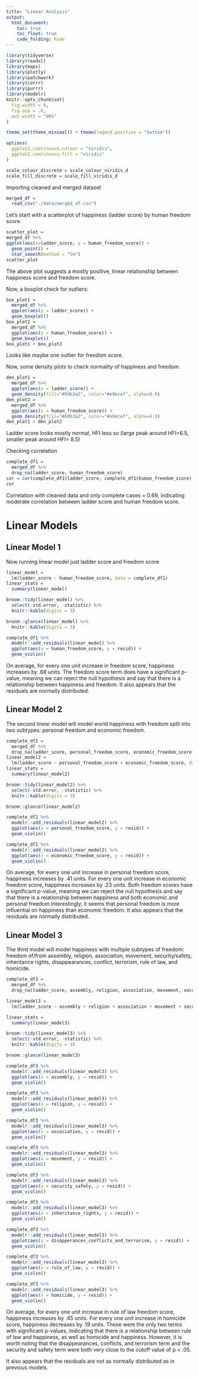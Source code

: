 ```yaml
---
title: "Linear Analysis"
output:
  html_document:
    toc: true
    toc_float: true
    code_folding: hide
---
```


```r
library(tidyverse)
library(readxl)
library(maps)
library(plotly)
library(patchwork)
library(corrr)
library(purrr)
library(modelr)
knitr::opts_chunk$set(
  fig.width = 6,
  fig.asp = .6,
  out.width = "90%"
)

theme_set(theme_minimal() + theme(legend.position = "bottom"))

options(
  ggplot2.continuous.colour = "viridis",
  ggplot2.continuous.fill = "viridis"
)

scale_colour_discrete = scale_colour_viridis_d
scale_fill_discrete = scale_fill_viridis_d
```

Importing cleaned and merged dataset

```r
merged_df =
  read_csv("./data/merged_df.csv")
```

Let's start with a scatterplot of happiness (ladder score) by human freedom score.
```r
scatter_plot = 
merged_df %>% 
ggplot(aes(x=ladder_score, y = human_freedom_score)) +
  geom_point() +
  stat_smooth(method = "lm")
scatter_plot
```

The above plot suggests a mostly positive, linear relationship between happiness score and freedom score.

Now, a boxplot check for outliers:
```r
box_plot1 =
  merged_df %>% 
  ggplot(aes(y = ladder_score)) +
  geom_boxplot()
box_plot2 =
  merged_df %>% 
  ggplot(aes(y = human_freedom_score)) +
  geom_boxplot()
box_plot1 + box_plot2
```

Looks like maybe one outlier for freedom score.

Now, some density plots to check normality of happiness and freedom.
```r
den_plot1 =
  merged_df %>% 
  ggplot(aes(x = ladder_score)) +
  geom_density(fill="#69b3a2", color="#e9ecef", alpha=0.8)
den_plot2 =
  merged_df %>% 
  ggplot(aes(x = human_freedom_score)) +
  geom_density(fill="#69b3a2", color="#e9ecef", alpha=0.8)
den_plot1 + den_plot2
```
Ladder score looks mostly normal, HFI less so (large peak around HFI=6.5, smaller peak around HFI= 8.5)

Checking correlation
```r
complete_df1 = 
  merged_df %>% 
  drop_na(ladder_score, human_freedom_score) 
cor = cor(complete_df1$ladder_score, complete_df1$human_freedom_score)
cor
```

Correlation with cleaned data and only complete cases = 0.69, indicating moderate correlation between ladder score and human freedom score.


# Linear Models
## Linear Model 1
Now running linear model just ladder score and freedom score
```r
linear_model = 
  lm(ladder_score ~ human_freedom_score, data = complete_df1)
linear_stats = 
  summary(linear_model)

broom::tidy(linear_model) %>% 
  select(-std.error, -statistic) %>% 
  knitr::kable(digits = 3)

broom::glance(linear_model) %>% 
  knitr::kable(digits = 3)

complete_df1 %>% 
  modelr::add_residuals(linear_model) %>% 
  ggplot(aes(x = human_freedom_score, y = resid)) + 
  geom_violin()
```

On average, for every one unit increase in freedom score, happiness increases by .68 units.
The freedom score term does have a significant p-value, meaning we can reject the null hypothesis and say that there is a relationship between happiness and freedom.
It also appears that the residuals are normally distributed.

## Linear Model 2
The second linear model will model world happiness with freedom split into two subtypes: personal freedom and economic freedom.

```r
complete_df2 = 
  merged_df %>% 
  drop_na(ladder_score, personal_freedom_score, economic_freedom_score)
linear_model2 = 
  lm(ladder_score ~ personal_freedom_score + economic_freedom_score, data = complete_df2)
linear_stats = 
  summary(linear_model2)

broom::tidy(linear_model2) %>% 
  select(-std.error, -statistic) %>% 
  knitr::kable(digits = 3)

broom::glance(linear_model2)

complete_df2 %>% 
  modelr::add_residuals(linear_model2) %>% 
  ggplot(aes(x = personal_freedom_score, y = resid)) + 
  geom_violin()

complete_df2 %>% 
  modelr::add_residuals(linear_model2) %>% 
  ggplot(aes(x = economic_freedom_score, y = resid)) + 
  geom_violin()
```

On average, for every one unit increase in personal freedom score, happiness increases by .41 units. For every one unit increase in economic freedom score, happiness increases by .23 units.
Both freedom scores have a significant p-value, meaning we can reject the null hypothesis and say that there is a relationship between happiness and both economic and personal freedom.Interestingly, it seems that personal freedom is more influential on happiness than economic freedom.
It also appears that the residuals are normally distributed.

## Linear Model 3
The third model will model  happiness with multiple subtypes of freedom: freedom of/from assembly, religion, association, movement, security/safety, inheritance rights, disappearances, conflict, terrorism, rule of law, and homicide.

```r
complete_df3 = 
  merged_df %>% 
  drop_na(ladder_score, assembly, religion, association, movement, security_safety, inheritance_rights, disapperances_conflicts_and_terrorism, rule_of_law, homicide)

linear_model3 = 
  lm(ladder_score ~ assembly + religion + association + movement + security_safety + inheritance_rights + disapperances_conflicts_and_terrorism + rule_of_law + homicide, data = complete_df3)

linear_stats = 
  summary(linear_model3)

broom::tidy(linear_model3) %>% 
  select(-std.error, -statistic) %>% 
  knitr::kable(digits = 3)

broom::glance(linear_model3)

complete_df3 %>% 
  modelr::add_residuals(linear_model3) %>% 
  ggplot(aes(x = assembly, y = resid)) + 
  geom_violin()

complete_df3 %>% 
  modelr::add_residuals(linear_model3) %>% 
  ggplot(aes(x = religion, y = resid)) + 
  geom_violin()

complete_df3 %>% 
  modelr::add_residuals(linear_model3) %>% 
  ggplot(aes(x = association, y = resid)) + 
  geom_violin()

complete_df3 %>% 
  modelr::add_residuals(linear_model3) %>% 
  ggplot(aes(x = movement, y = resid)) + 
  geom_violin()

complete_df3 %>% 
  modelr::add_residuals(linear_model3) %>% 
  ggplot(aes(x = security_safety, y = resid)) + 
  geom_violin()

complete_df3 %>% 
  modelr::add_residuals(linear_model3) %>% 
  ggplot(aes(x = inheritance_rights, y = resid)) + 
  geom_violin()

complete_df3 %>% 
  modelr::add_residuals(linear_model3) %>% 
  ggplot(aes(x = disapperances_conflicts_and_terrorism, y = resid)) + 
  geom_violin()

complete_df3 %>% 
  modelr::add_residuals(linear_model3) %>% 
  ggplot(aes(x = rule_of_law, y = resid)) + 
  geom_violin()

complete_df3 %>% 
  modelr::add_residuals(linear_model3) %>% 
  ggplot(aes(x = homicide, y = resid)) + 
  geom_violin()
```

On average, for every one unit increase in rule of law freedom score, happiness increases by .45 units. For every one unit increase in homicide score, happiness decreases by .19 units. These were the only two terms with significant p-values, indicating that there is a relationship between rule of law and happiness, as well as homicide and happiness. However, it is worth noting that the disappearances, conflicts, and terrorism term and the security and safety term were both very close to the cutoff value of p < .05.

It also appears that the residuals are not as normally distributed as in previous models.
